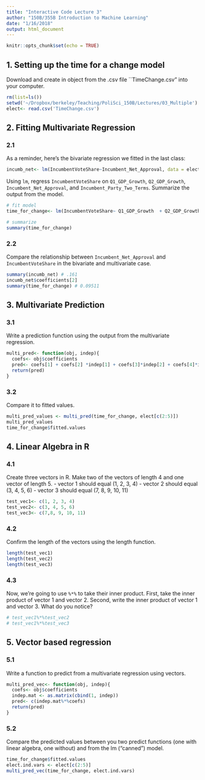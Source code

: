 ```yaml
---
title: "Interactive Code Lecture 3"
author: "150B/355B Introduction to Machine Learning"
date: "1/16/2018"
output: html_document
---
```


```r
knitr::opts_chunk$set(echo = TRUE)
```

## 1. Setting up the time for a change model

Download and create in object from the .csv file ``TimeChange.csv" into your computer. 

```r
rm(list=ls())
setwd('~/Dropbox/berkeley/Teaching/PoliSci_150B/Lectures/03_Multiple')
elect<- read.csv('TimeChange.csv')
```

## 2. Fitting Multivariate Regression

### 2.1 

As a reminder, here's the bivariate regression we fitted in the last class:

```r
incumb_net<- lm(IncumbentVoteShare~Incumbent_Net_Approval, data = elect)
```

Using `lm`, regress `IncumbentVoteShare` on `Q1_GDP_Growth`, `Q2_GDP_Growth`, `Incumbent_Net_Approval`, and `Incumbent_Party_Two_Terms`. Summarize the output from the model.

```r
# fit model
time_for_change<- lm(IncumbentVoteShare~ Q1_GDP_Growth  + Q2_GDP_Growth + Incumbent_Net_Approval + Incumbent_Party_Two_Terms , data = elect)

# summarize
summary(time_for_change)
```

### 2.2

Compare the relationship between `Incumbent_Net_Approval` and `IncumbentVoteShare` in the bivariate and multivariate case.

```r
summary(incumb_net) # .161
incumb_net$coefficients[2]
summary(time_for_change) # 0.09511
```

## 3. Multivariate Prediction

### 3.1

Write a prediction function using the output from the multivariate regression.

```r
multi_pred<- function(obj, indep){
  coefs<- obj$coefficients
  pred<- coefs[1] + coefs[2] *indep[1] + coefs[3]*indep[2] + coefs[4]*indep[3] + coefs[5]*indep[4]
  return(pred)
}
```

### 3.2 

Compare it to fitted values.

```r
multi_pred_values <- multi_pred(time_for_change, elect[c(2:5)])
multi_pred_values
time_for_change$fitted.values
```


## 4. Linear Algebra in R ###

### 4.1

Create three vectors in R.  Make two of the vectors of length 4 and one vector of length 5.
- vector 1 should equal (1, 2, 3, 4)
- vector 2 should equal (3, 4, 5, 6)
- vector 3 should equal (7, 8, 9, 10, 11)

```r
test_vec1<- c(1, 2, 3, 4)
test_vec2<- c(3, 4, 5, 6)
test_vec3<- c(7,8, 9, 10, 11)
```
### 4.2

Confirm the length of the vectors using the length function.

```r
length(test_vec1)
length(test_vec2)
length(test_vec3)
```

### 4.3

Now, we're going to use `%*%` to take their inner product. First, take the inner product of vector 1 and vector 2. Second, write the inner product of vector 1 and vector 3. What do you notice? 

```r
# test_vec1%*%test_vec2
# test_vec1%*%test_vec3
```

## 5. Vector based regression

### 5.1 

Write a function to predict from a multivariate regression using vectors.

```r
multi_pred_vec<- function(obj, indep){
  coefs<- obj$coefficients
  indep.mat <- as.matrix(cbind(1, indep))
  pred<- c(indep.mat%*%coefs)
  return(pred)
}
```

### 5.2

Compare the predicted values between you two predict functions (one with linear algebra, one without) and from the lm ("canned") model.

```r
time_for_change$fitted.values
elect.ind.vars <- elect[c(2:5)]
multi_pred_vec(time_for_change, elect.ind.vars)
```








